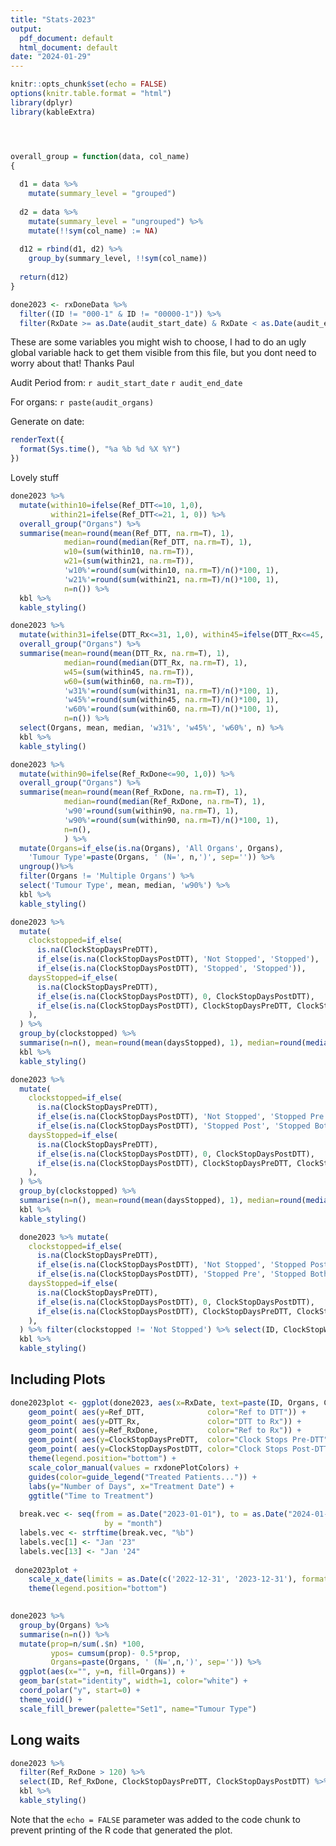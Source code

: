 ```yaml
---
title: "Stats-2023"
output:
  pdf_document: default
  html_document: default
date: "2024-01-29"
---
```


```r
knitr::opts_chunk$set(echo = FALSE)
options(knitr.table.format = "html") 
library(dplyr)
library(kableExtra)




overall_group = function(data, col_name)
{
  
  d1 = data %>%
    mutate(summary_level = "grouped")
  
  d2 = data %>%
    mutate(summary_level = "ungrouped") %>%
    mutate(!!sym(col_name) := NA)
  
  d12 = rbind(d1, d2) %>%
    group_by(summary_level, !!sym(col_name))
  
  return(d12)
}

done2023 <- rxDoneData %>% 
  filter((ID != "000-1" & ID != "00000-1")) %>%
  filter(RxDate >= as.Date(audit_start_date) & RxDate < as.Date(audit_end_date)) 
```


These are some variables you might wish to choose, I had to do an ugly global variable hack to get them visible from this file, but you dont need to worry about that! Thanks Paul

Audit Period from:
`r audit_start_date`
`r audit_end_date`

For organs:
`r paste(audit_organs)`

Generate on date:
```r
renderText({
  format(Sys.time(), "%a %b %d %X %Y")
})
```

Lovely stuff


```r
done2023 %>%
  mutate(within10=ifelse(Ref_DTT<=10, 1,0),
         within21=ifelse(Ref_DTT<=21, 1, 0)) %>%
  overall_group("Organs") %>%
  summarise(mean=round(mean(Ref_DTT, na.rm=T), 1),
            median=round(median(Ref_DTT, na.rm=T), 1),
            w10=(sum(within10, na.rm=T)),
            w21=(sum(within21, na.rm=T)), 
            'w10%'=round(sum(within10, na.rm=T)/n()*100, 1),
            'w21%'=round(sum(within21, na.rm=T)/n()*100, 1), 
            n=n()) %>%
  kbl %>%
  kable_styling()

```

```r
done2023 %>%
  mutate(within31=ifelse(DTT_Rx<=31, 1,0), within45=ifelse(DTT_Rx<=45, 1,0), within60=ifelse(DTT_Rx<=60, 1, 0)) %>%
  overall_group("Organs") %>%
  summarise(mean=round(mean(DTT_Rx, na.rm=T), 1),
            median=round(median(DTT_Rx, na.rm=T), 1),
            w45=(sum(within45, na.rm=T)),
            w60=(sum(within60, na.rm=T)), 
            'w31%'=round(sum(within31, na.rm=T)/n()*100, 1),
            'w45%'=round(sum(within45, na.rm=T)/n()*100, 1),
            'w60%'=round(sum(within60, na.rm=T)/n()*100, 1), 
            n=n()) %>%
  select(Organs, mean, median, 'w31%', 'w45%', 'w60%', n) %>%
  kbl %>%
  kable_styling()
```

```r
done2023 %>%
  mutate(within90=ifelse(Ref_RxDone<=90, 1,0)) %>%
  overall_group("Organs") %>%
  summarise(mean=round(mean(Ref_RxDone, na.rm=T), 1),
            median=round(median(Ref_RxDone, na.rm=T), 1),
            'w90'=round(sum(within90, na.rm=T), 1), 
            'w90%'=round(sum(within90, na.rm=T)/n()*100, 1),
            n=n(),
            ) %>%
  mutate(Organs=if_else(is.na(Organs), 'All Organs', Organs),
    'Tumour Type'=paste(Organs, ' (N=', n,')', sep='')) %>%
  ungroup()%>%
  filter(Organs != 'Multiple Organs') %>%
  select('Tumour Type', mean, median, 'w90%') %>%
  kbl %>%
  kable_styling()
```


```r
done2023 %>% 
  mutate(
    clockstopped=if_else(
      is.na(ClockStopDaysPreDTT), 
      if_else(is.na(ClockStopDaysPostDTT), 'Not Stopped', 'Stopped'),
      if_else(is.na(ClockStopDaysPostDTT), 'Stopped', 'Stopped')),
    daysStopped=if_else(
      is.na(ClockStopDaysPreDTT),
      if_else(is.na(ClockStopDaysPostDTT), 0, ClockStopDaysPostDTT),
      if_else(is.na(ClockStopDaysPostDTT), ClockStopDaysPreDTT, ClockStopDaysPreDTT+ClockStopDaysPostDTT),
    ),
  ) %>% 
  group_by(clockstopped) %>% 
  summarise(n=n(), mean=round(mean(daysStopped), 1), median=round(median(daysStopped), 1))%>%
  kbl %>%
  kable_styling()
```


```r
done2023 %>% 
  mutate(
    clockstopped=if_else(
      is.na(ClockStopDaysPreDTT), 
      if_else(is.na(ClockStopDaysPostDTT), 'Not Stopped', 'Stopped Pre'),
      if_else(is.na(ClockStopDaysPostDTT), 'Stopped Post', 'Stopped Both')),
    daysStopped=if_else(
      is.na(ClockStopDaysPreDTT),
      if_else(is.na(ClockStopDaysPostDTT), 0, ClockStopDaysPostDTT),
      if_else(is.na(ClockStopDaysPostDTT), ClockStopDaysPreDTT, ClockStopDaysPreDTT+ClockStopDaysPostDTT),
    ),
  ) %>% 
  group_by(clockstopped) %>% 
  summarise(n=n(), mean=round(mean(daysStopped), 1), median=round(median(daysStopped), 1))%>%
  kbl %>%
  kable_styling()
```


```r
  done2023 %>% mutate(
    clockstopped=if_else(
      is.na(ClockStopDaysPreDTT), 
      if_else(is.na(ClockStopDaysPostDTT), 'Not Stopped', 'Stopped Post'),
      if_else(is.na(ClockStopDaysPostDTT), 'Stopped Pre', 'Stopped Both')),
    daysStopped=if_else(
      is.na(ClockStopDaysPreDTT),
      if_else(is.na(ClockStopDaysPostDTT), 0, ClockStopDaysPostDTT),
      if_else(is.na(ClockStopDaysPostDTT), ClockStopDaysPreDTT, ClockStopDaysPreDTT+ClockStopDaysPostDTT),
    ),
  ) %>% filter(clockstopped != 'Not Stopped') %>% select(ID, ClockStopWhy) %>%
  kbl %>%
  kable_styling()
```


## Including Plots


```r
done2023plot <- ggplot(done2023, aes(x=RxDate, text=paste(ID, Organs, ClockStopWhy))) +
    geom_point( aes(y=Ref_DTT,              color="Ref to DTT")) + 
    geom_point( aes(y=DTT_Rx,               color="DTT to Rx")) + 
    geom_point( aes(y=Ref_RxDone,           color="Ref to Rx")) +
    geom_point( aes(y=ClockStopDaysPreDTT,  color="Clock Stops Pre-DTT")) +
    geom_point( aes(y=ClockStopDaysPostDTT, color="Clock Stops Post-DTT")) +
    theme(legend.position="bottom") +
    scale_color_manual(values = rxdonePlotColors) +
    guides(color=guide_legend("Treated Patients...")) +
    labs(y="Number of Days", x="Treatment Date") +
    ggtitle("Time to Treatment") 
  
  break.vec <- seq(from = as.Date("2023-01-01"), to = as.Date("2024-01-01"),
                     by = "month")
  labels.vec <- strftime(break.vec, "%b")
  labels.vec[1] <- "Jan '23"
  labels.vec[13] <- "Jan '24"
    
 done2023plot + 
    scale_x_date(limits = as.Date(c('2022-12-31', '2023-12-31'), format = "%d/%m/%Y", origin='1970-01-01'), breaks=break.vec,  labels=labels.vec, expand=c(0.1,0)) +
    theme(legend.position="bottom")
 
```

```r
done2023 %>% 
  group_by(Organs) %>%
  summarise(n=n()) %>% 
  mutate(prop=n/sum(.$n) *100,
         ypos= cumsum(prop)- 0.5*prop,
         Organs=paste(Organs, ' (N=',n,')', sep='')) %>%
  ggplot(aes(x="", y=n, fill=Organs)) +
  geom_bar(stat="identity", width=1, color="white") +
  coord_polar("y", start=0) + 
  theme_void() +
  scale_fill_brewer(palette="Set1", name="Tumour Type")

```

## Long waits


```r
done2023 %>% 
  filter(Ref_RxDone > 120) %>%
  select(ID, Ref_RxDone, ClockStopDaysPreDTT, ClockStopDaysPostDTT) %>%
  kbl %>%
  kable_styling()

```

Note that the `echo = FALSE` parameter was added to the code chunk to prevent printing of the R code that generated the plot.
